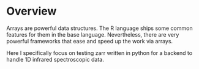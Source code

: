 # Overview

Arrays are powerful data structures. The R language ships some
common features for them in the base language. Nevertheless, there are very
powerful frameworks that ease and speed up the work via arrays.

Here I specifically focus on testing zarr written in python for a backend
to handle 1D infrared spectroscopic data.